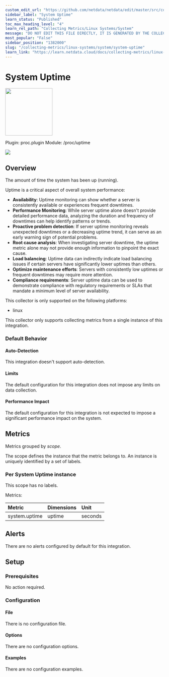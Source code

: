 ```yaml
---
custom_edit_url: "https://github.com/netdata/netdata/edit/master/src/collectors/proc.plugin/metadata.yaml"
sidebar_label: "System Uptime"
learn_status: "Published"
toc_max_heading_level: "4"
learn_rel_path: "Collecting Metrics/Linux Systems/System"
message: "DO NOT EDIT THIS FILE DIRECTLY, IT IS GENERATED BY THE COLLECTOR'S metadata.yaml FILE"
most_popular: "False"
sidebar_position: "1382000"
slug: "/collecting-metrics/linux-systems/system/system-uptime"
learn_link: "https://learn.netdata.cloud/docs/collecting-metrics/linux-systems/system/system-uptime"
---
```



# System Uptime


<img src="https://netdata.cloud/img/linuxserver.svg" width="150"/>


Plugin: proc.plugin
Module: /proc/uptime

<img src="https://img.shields.io/badge/maintained%20by-Netdata-%2300ab44" />

## Overview

The amount of time the system has been up (running).

Uptime is a critical aspect of overall system performance:

- **Availability**: Uptime monitoring can show whether a server is consistently available or experiences frequent downtimes.
- **Performance Monitoring**: While server uptime alone doesn't provide detailed performance data, analyzing the duration and frequency of downtimes can help identify patterns or trends.
- **Proactive problem detection**: If server uptime monitoring reveals unexpected downtimes or a decreasing uptime trend, it can serve as an early warning sign of potential problems.
- **Root cause analysis**: When investigating server downtime, the uptime metric alone may not provide enough information to pinpoint the exact cause.
- **Load balancing**: Uptime data can indirectly indicate load balancing issues if certain servers have significantly lower uptimes than others.
- **Optimize maintenance efforts**: Servers with consistently low uptimes or frequent downtimes may require more attention.
- **Compliance requirements**: Server uptime data can be used to demonstrate compliance with regulatory requirements or SLAs that mandate a minimum level of server availability.




This collector is only supported on the following platforms:

- linux

This collector only supports collecting metrics from a single instance of this integration.


### Default Behavior

#### Auto-Detection

This integration doesn't support auto-detection.

#### Limits

The default configuration for this integration does not impose any limits on data collection.

#### Performance Impact

The default configuration for this integration is not expected to impose a significant performance impact on the system.


## Metrics

Metrics grouped by *scope*.

The scope defines the instance that the metric belongs to. An instance is uniquely identified by a set of labels.



### Per System Uptime instance



This scope has no labels.

Metrics:

| Metric | Dimensions | Unit |
|:------|:----------|:----|
| system.uptime | uptime | seconds |



## Alerts

There are no alerts configured by default for this integration.


## Setup

### Prerequisites

No action required.

### Configuration

#### File

There is no configuration file.
#### Options



There are no configuration options.

#### Examples
There are no configuration examples.


